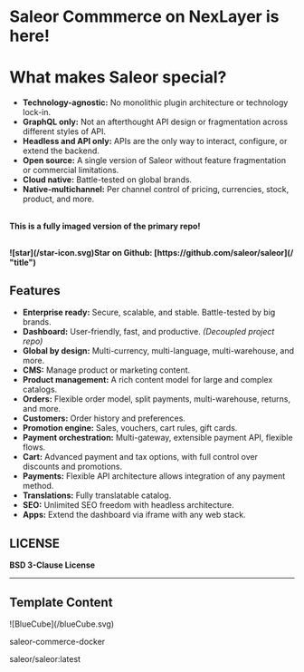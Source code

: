 # Saleor Commmerce on NexLayer is here!

# What makes Saleor special?

- **Technology-agnostic:** No monolithic plugin architecture or technology lock-in.
- **GraphQL only:** Not an afterthought API design or fragmentation across different styles of API.
- **Headless and API only:** APIs are the only way to interact, configure, or extend the backend.
- **Open source:** A single version of Saleor without feature fragmentation or commercial limitations.
- **Cloud native:** Battle-tested on global brands.
- **Native-multichannel:** Per channel control of pricing, currencies, stock, product, and more.

\
**This is a fully imaged version of the primary repo!**

##

<strong className="flex">
  ![star](/star-icon.svg)Star on Github: [https://github.com/saleor/saleor](/
  "title")
</strong>

##

## Features

- **Enterprise ready:** Secure, scalable, and stable. Battle-tested by big brands.
- **Dashboard:** User-friendly, fast, and productive. _(Decoupled project repo)_
- **Global by design:** Multi-currency, multi-language, multi-warehouse, and more.
- **CMS:** Manage product or marketing content.
- **Product management:** A rich content model for large and complex catalogs.
- **Orders:** Flexible order model, split payments, multi-warehouse, returns, and more.
- **Customers:** Order history and preferences.
- **Promotion engine:** Sales, vouchers, cart rules, gift cards.
- **Payment orchestration:** Multi-gateway, extensible payment API, flexible flows.
- **Cart:** Advanced payment and tax options, with full control over discounts and promotions.
- **Payments:** Flexible API architecture allows integration of any payment method.
- **Translations:** Fully translatable catalog.
- **SEO:** Unlimited SEO freedom with headless architecture.
- **Apps:** Extend the dashboard via iframe with any web stack.

## LICENSE

**BSD 3-Clause License**

---

## Template Content

<div className="mt-[0px] px-5 py-4 flex gap-[14px] max-w-[750px] 2xl:max-w-[1014px] items-center rounded-[7px] bg-card-color">
  <div className="flex justify-center items-center rounded-[7px] p-2 w-[38px] h-[38px] bg-background">
    ![BlueCube](/blueCube.svg)
  </div>
  <div>
    <p className="font-normal text-base text-white">saleor-commerce-docker</p>
    <p className="font-normal text-tiny text-description-color">
      saleor/saleor:latest
    </p>
  </div>
</div>
